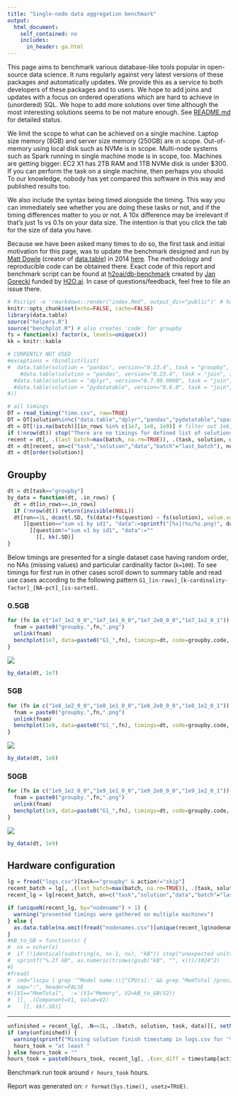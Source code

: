 ```yaml
---
title: "Single-node data aggregation benchmark"
output:
  html_document:
    self_contained: no
    includes:
      in_header: ga.html
---
```


This page aims to benchmark various database-like tools popular in open-source data science. It runs regularly against very latest versions of these packages and automatically updates. We provide this as a service to both developers of these packages and to users. We hope to add joins and updates with a focus on ordered operations which are hard to achieve in (unordered) SQL. We hope to add more solutions over time although the most interesting solutions seems to be not mature enough. See [README.md](https://github.com/h2oai/db-benchmark/blob/master/README.md) for detailed status.

We limit the scope to what can be achieved on a single machine. Laptop size memory (8GB) and server size memory (250GB) are in scope. Out-of-memory using local disk such as NVMe is in scope. Multi-node systems such as Spark running in single machine mode is in scope, too. Machines are getting bigger: EC2 X1 has 2TB RAM and 1TB NVMe disk is under $300. If you can perform the task on a single machine, then perhaps you should. To our knowledge, nobody has yet compared this software in this way and published results too.

We also include the syntax being timed alongside the timing. This way you can immediately see whether you are doing these tasks or not, and if the timing differences matter to you or not. A 10x difference may be irrelevant if that's just 1s vs 0.1s on your data size. The intention is that you click the tab for the size of data you have.

Because we have been asked many times to do so, the first task and initial motivation for this page, was to update the benchmark designed and run by [Matt Dowle](https://twitter.com/MattDowle) (creator of [data.table](https://github.com/Rdatatable/data.table)) in 2014 [here](https://github.com/Rdatatable/data.table/wiki/Benchmarks-%3A-Grouping). The methodology and reproducible code can be obtained there. Exact code of this report and benchmark script can be found at [h2oai/db-benchmark](https://github.com/h2oai/db-benchmark) created by [Jan Gorecki](https://github.com/jangorecki) funded by [H2O.ai](https://www.h2o.ai). In case of questions/feedback, feel free to file an issue there.  

```r
# Rscript -e 'rmarkdown::render("index.Rmd", output_dir="public")' # has to be output_dir='public' as there is hardcode in benchplot for that path
knitr::opts_chunk$set(echo=FALSE, cache=FALSE)
library(data.table)
source("helpers.R")
source("benchplot.R") # also creates 'code' for groupby
fs = function(x) factor(x, levels=unique(x))
kk = knitr::kable
```

```r
# CURRENTLY NOT USED
#exceptions = rbindlist(list(
#  data.table(solution = "pandas", version="0.23.4", task = "groupby", in_rows = 1e9, data=c("G1_1e9_1e2_0_0"), comment = "lack of memory to read csv")#,
    #data.table(solution = "pandas", version="0.23.4", task = "join", in_rows = 1e9, data=c("X1e9_2c-Y1e9_2c"), comment = "lack of memory"),
  #data.table(solution = "dplyr", version="0.7.99.9000", task = "join", in_rows = 1e9, data=c("X1e9_2c-Y1e9_2c"), comment = "Cannot allocate memory"),
  #data.table(solution = "pydatatable", version="0.6.0", task = "join", in_rows = c(1e7,1e8,1e9), data=c("X1e7_2c-Y1e7_2c","X1e8_2c-Y1e8_2c","X1e9_2c-Y1e9_2c"), comment = "not yet implemented")
#))
```

```r
# all timings
DT = read_timing("time.csv", raw=TRUE)
DT = DT[solution%in%c("data.table","dplyr","pandas","pydatatable","spark","dask","juliadf")] # modin not yet support grouping
dt = DT[!is.na(batch)][in_rows %in% c(1e7, 1e8, 1e9)] # filter out 1e6, and eventually others
if (!nrow(dt)) stop("There are no timings for defined list of solutions and data sizes")
recent = dt[, .(last_batch=max(batch, na.rm=TRUE)), .(task, solution, data)]
dt = dt[recent, on=c("task","solution","data","batch"="last_batch"), nomatch=NULL]
dt = dt[order(solution)]
```

## Groupby {.tabset .tabset-fade .tabset-pills}

```r
dt = dt[task=="groupby"]
by_data = function(dt, .in_rows) {
  dt = dt[in_rows==.in_rows]
  if (!nrow(dt)) return(invisible(NULL))
  dt[run==1L, dcast(.SD, fs(data)+fs(question) ~ fs(solution), value.var="time_sec")
     ][question=="sum v1 by id1", "data":=sprintf("[%s](%s/%s.png)", data, "plots", gsub("G1_", "groupby.", data, fixed=TRUE))
       ][question!="sum v1 by id1", "data":=""
         ][, kk(.SD)]
}
```

Below timings are presented for a single dataset case having random order, no NAs (missing values) and particular cardinality factor (`k=100`). To see timings for first run in other cases scroll down to summary table and read use cases according to the following pattern `G1_[in-rows]_[k-cardinality-factor]_[NA-pct]_[is-sorted]`.

### 0.5GB

```r
for (fn in c("1e7_1e2_0_0","1e7_1e1_0_0","1e7_2e0_0_0","1e7_1e2_0_1")) {
  fnam = paste0("groupby.",fn,".png")
  unlink(fnam)
  benchplot(1e7, data=paste0("G1_",fn), timings=dt, code=groupby.code, colors=solution.colors, fnam=fnam, cutoff="data.table")
}
```
![](public/plots/groupby.1e7_1e2_0_0.png)
```r
by_data(dt, 1e7)
```

### 5GB

```r
for (fn in c("1e8_1e2_0_0","1e8_1e1_0_0","1e8_2e0_0_0","1e8_1e2_0_1")) {
  fnam = paste0("groupby.",fn,".png")
  unlink(fnam)
  benchplot(1e8, data=paste0("G1_",fn), timings=dt, code=groupby.code, colors=solution.colors, fnam=fnam, cutoff="data.table")
}
```
![](public/plots/groupby.1e8_1e2_0_0.png)
```r
by_data(dt, 1e8)
```

### 50GB {.active}

```r
for (fn in c("1e9_1e2_0_0","1e9_1e1_0_0","1e9_2e0_0_0","1e9_1e2_0_1")) {
  fnam = paste0("groupby.",fn,".png")
  unlink(fnam)
  benchplot(1e9, data=paste0("G1_",fn), timings=dt, code=groupby.code, colors=solution.colors, fnam=fnam, cutoff="data.table")
}
```
![](public/plots/groupby.1e9_1e2_0_0.png)
```r
by_data(dt, 1e9)
```

## Hardware configuration

```r
lg = fread("logs.csv")[task=="groupby" & action!="skip"]
recent_batch = lg[, .(last_batch=max(batch, na.rm=TRUE)), .(task, solution, data)]
recent_lg = lg[recent_batch, on=c("task","solution","data","batch"="last_batch"), nomatch=NULL]
```

```r
if (uniqueN(recent_lg, by="nodename") > 1) {
  warning("presented timings were gathered on multiple machines")
} else {
  as.data.table(na.omit(fread("nodenames.csv")[unique(recent_lg$nodename), on="nodename", t(.SD)]), keep.rownames=TRUE)[rn!="nodename", .(Component=rn, Value=V1)][, kk(.SD)]
}
#kB_to_GB = function(x) {
#  nx = nchar(x)
#  if (!identical(substring(x, nx-1, nx), "kB")) stop("unexpected units of memory returned from 'grep ^MemTotal /proc/meminfo', expects 'kB'")
#  sprintf("%.2f GB", as.numeric(trimws(gsub("kB", "", x)))/1024^2)
#}
#fread(
#  cmd="lscpu | grep '^Model name:\\|^CPU(s):' && grep ^MemTotal /proc/meminfo",
#  sep=":", header=FALSE
#)[V1=="MemTotal", `:=`(V1="Memory", V2=kB_to_GB(V2))
#  ][, .(Component=V1, Value=V2)
#    ][, kk(.SD)]
```

------

```r
unfinished = recent_lg[, .N==1L, .(batch, solution, task, data)][, setNames(V1, solution)]
if (any(unfinished)) {
  warning(sprintf("Missing solution finish timestamp in logs.csv for '%s' (still running or killed): %s", "groupby", paste(names(unfinished)[unfinished], collapse=", ")))
  hours_took = "at least "
} else hours_took = ""
hours_took = paste0(hours_took, recent_lg[, .(sec_diff = timestamp[action=="finish"] - timestamp[action=="start"]), .(solution, task, data)][, round(sum(sec_diff)/60/60, 1)])
```

Benchmark run took around `r hours_took` hours.  

Report was generated on: `r format(Sys.time(), usetz=TRUE)`.
